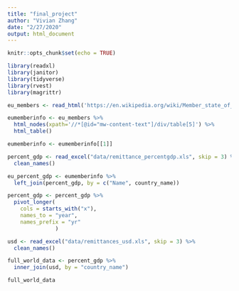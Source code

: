 ```yaml
---
title: "final_project"
author: "Vivian Zhang"
date: "2/27/2020"
output: html_document
---
```


```r
knitr::opts_chunk$set(echo = TRUE)

library(readxl)
library(janitor)
library(tidyverse)
library(rvest)
library(magrittr)

```

```r

eu_members <- read_html('https://en.wikipedia.org/wiki/Member_state_of_the_European_Union', skip = 0)

eumemberinfo <- eu_members %>%
  html_nodes(xpath='//*[@id="mw-content-text"]/div/table[5]') %>%
  html_table()

eumemberinfo <- eumemberinfo[[1]]

```

```r

percent_gdp <- read_excel("data/remittance_percentgdp.xls", skip = 3) %>%
  clean_names()

eu_percent_gdp <- eumemberinfo %>%
  left_join(percent_gdp, by = c("Name", country_name))

percent_gdp <- percent_gdp %>%
  pivot_longer(
    cols = starts_with("x"),
    names_to = "year",
    names_prefix = "yr"
               )

usd <- read_excel("data/remittances_usd.xls", skip = 3) %>%
  clean_names()

full_world_data <- percent_gdp %>%
  inner_join(usd, by = "country_name")

full_world_data
```

```r

```

